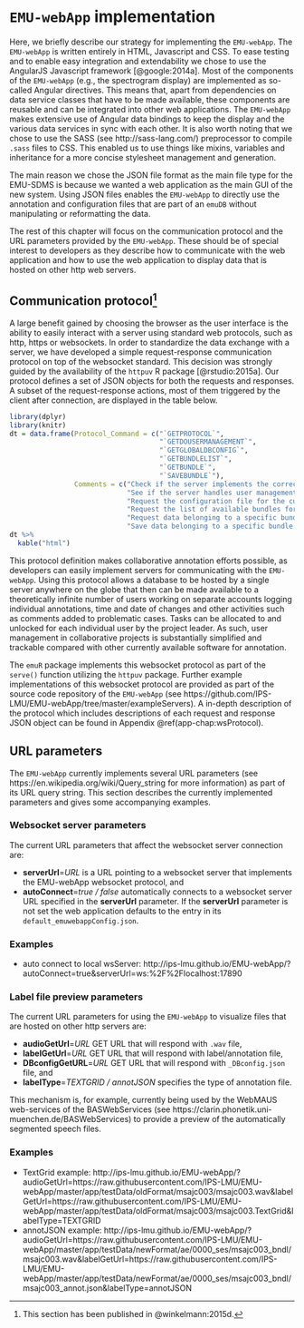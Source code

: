 # `EMU-webApp` implementation {#chap:emu-webAppImplementation}

Here, we briefly describe our strategy for implementing the `EMU-webApp`. The `EMU-webApp` is written entirely in HTML, Javascript and CSS. To ease testing and to enable easy integration and extendability we chose to use the AngularJS Javascript framework [@google:2014a]. Most of the components of the `EMU-webApp` (e.g., the spectrogram display) are implemented as so-called Angular directives. This means that, apart from dependencies on data service classes that have to be made available, these components are reusable and can be integrated into other web applications. The `EMU-webApp` makes extensive use of Angular data bindings to keep the display and the various data services in sync with each other. It is also worth noting that we chose to use the SASS (see http://sass-lang.com/) preprocessor to compile `.sass` files to CSS. This enabled us to use things like mixins, variables and inheritance for a more concise stylesheet management and generation.

The main reason we chose the JSON file format as the main file type for the EMU-SDMS is because we wanted a web application as the main GUI of the new system. Using JSON files enables the `EMU-webApp` to directly use the annotation and configuration files that are part of an `emuDB` without manipulating or reformatting the data.

The rest of this chapter will focus on the communication protocol and the URL parameters provided by the `EMU-webApp`. These should be of special interest to developers as they describe how to communicate with the web application and how to use the web application to display data that is hosted on other http web servers.

## Communication protocol[^1-subsec:emu-webAppTheProtocol] {#subsec:emu-webAppTheProtocol}

[^1-subsec:emu-webAppTheProtocol]: This section has been published in @winkelmann:2015d.


A large benefit gained by choosing the browser as the user interface is the ability to easily interact with a server using standard web protocols, such as http, https or websockets. In order to standardize the data exchange with a server, we have developed a simple request-response communication protocol on top of the websocket standard. This decision was strongly guided by the availability of the `httpuv` R package [@rstudio:2015a]. Our protocol defines a set of JSON objects for both the requests and responses. A subset of the request-response actions, most of them triggered by the client after connection, are displayed in the table below.

<!-- \begin{table}[ht!] -->
<!-- \centering -->
<!-- \small -->
<!-- \begin{tabularx}{\textwidth}{lX} -->
<!-- \hline -->
<!-- Protocol Command & Comments \\ -->
<!-- \hline -->
<!-- `GETPROTOCOL` & Check if the server implements the correct protocol \\ -->
<!-- `GETDOUSERMANAGEMENT` & See if the server handles user management (if yes, then this prompts a login dialog $\rightarrow$ `LOGONUSER`)\\ -->
<!-- `GETGLOBALDBCONFIG` & Request the configuration file for the current connection\\ -->
<!-- `GETBUNDLELIST` & Request the list of available bundles for current connection\\ -->
<!-- `GETBUNDLE` & Request data belonging to a specific bundle name \\ -->
<!-- `SAVEBUNDLE` & Save data belonging to a specific bundle name \\ -->
<!-- \end{tabularx} -->
<!-- \caption{Main `EMU-webApp` protocol commands.} -->
<!-- \label{table:protocol_commands} -->
<!-- \end{table} -->

```{r echo=FALSE, message=FALSE}
library(dplyr)
library(knitr)
dt = data.frame(Protocol_Command = c("`GETPROTOCOL`",
                                     "`GETDOUSERMANAGEMENT`",
                                     "`GETGLOBALDBCONFIG`",
                                     "`GETBUNDLELIST`",
                                     "`GETBUNDLE`",
                                     "`SAVEBUNDLE`"),
                Comments = c("Check if the server implements the correct protocol",
                             "See if the server handles user management (if yes, then this prompts a login dialog $\rightarrow$ `LOGONUSER`",
                             "Request the configuration file for the current connection",
                             "Request the list of available bundles for current connection",
                             "Request data belonging to a specific bundle name",
                             "Save data belonging to a specific bundle name"))
dt %>%
  kable("html")
```

This protocol definition makes collaborative annotation efforts possible, as developers can easily implement servers for communicating with the `EMU-webApp`. Using this protocol allows a database to be hosted by a single server anywhere on the globe that then can be made available to a theoretically infinite number of users working on separate accounts logging individual annotations, time and date of changes and other activities such as comments added to problematic cases. Tasks can be allocated to and unlocked for each individual user by the project leader. As such, user management in collaborative projects is substantially simplified and trackable compared with other currently available software for annotation. 

The `emuR` package implements this websocket protocol as part of the `serve()` function utilizing the `httpuv` package. Further example implementations of this websocket protocol are provided as part of the source code repository of the `EMU-webApp` (see https://github.com/IPS-LMU/EMU-webApp/tree/master/exampleServers). A in-depth description of the protocol which includes descriptions of each request and response JSON object can be found in Appendix \@ref(app-chap:wsProtocol).

## URL parameters

The `EMU-webApp` currently implements several URL parameters (see https://en.wikipedia.org/wiki/Query_string for more information) as part of its URL query string. This section describes the currently implemented parameters and gives some accompanying examples.

### Websocket server parameters

The current URL parameters that affect the websocket server connection are:

- **serverUrl**=*URL* is a URL pointing to a websocket server that implements the EMU-webApp websocket protocol, and
- **autoConnect**=*true / false* automatically connects to a websocket server URL specified in the **serverUrl** parameter. If the **serverUrl** parameter is not set the web application defaults to the entry in its `default_emuwebappConfig.json`.

### Examples {#examples}

- auto connect to local wsServer: http://ips-lmu.github.io/EMU-webApp/?autoConnect=true&serverUrl=ws:%2F%2Flocalhost:17890

### Label file preview parameters {#label-file-preview-parameters}

The current URL parameters for using the `EMU-webApp` to visualize files that are hosted on other http servers are:

- **audioGetUrl**=*URL* GET URL that will respond with `.wav` file,
- **labelGetUrl**=*URL* GET URL that will respond with label/annotation file,
- **DBconfigGetURL**=*URL* GET URL that will respond with `_DBconfig.json` file, and
- **labelType**=*TEXTGRID / annotJSON* specifies the type of annotation file.


This mechanism is, for example, currently being used by the WebMAUS web-services of the BASWebServices (see https://clarin.phonetik.uni-muenchen.de/BASWebServices) to provide a preview of the automatically segmented speech files.

### Examples

- TextGrid example: http://ips-lmu.github.io/EMU-webApp/?audioGetUrl=https://raw.githubusercontent.com/IPS-LMU/EMU-webApp/master/app/testData/oldFormat/msajc003/msajc003.wav&labelGetUrl=https://raw.githubusercontent.com/IPS-LMU/EMU-webApp/master/app/testData/oldFormat/msajc003/msajc003.TextGrid&labelType=TEXTGRID
- annotJSON example: http://ips-lmu.github.io/EMU-webApp/?audioGetUrl=https://raw.githubusercontent.com/IPS-LMU/EMU-webApp/master/app/testData/newFormat/ae/0000_ses/msajc003_bndl/msajc003.wav&labelGetUrl=https://raw.githubusercontent.com/IPS-LMU/EMU-webApp/master/app/testData/newFormat/ae/0000_ses/msajc003_bndl/msajc003_annot.json&labelType=annotJSON
